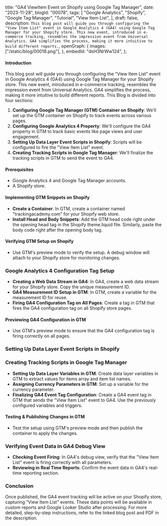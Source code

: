  title: "GA4 ViewItem Event on Shopify using Google Tag Manager",
 date: "2023-11-28",
 blogId: "00078",
 tags: [
  "Google Analytics",
  "Shopify",
  "Google Tag Manager",
  "Tutorial",
  "View Item List",
 ],
 draft: false,
 description: `This blog post will guide you through configuring the "View Item List" event in Google Analytics 4 (GA4) using Google Tag Manager for your Shopify store. This new event, introduced in e-commerce tracking, resembles the impression event from Universal Analytics. GA4 simplifies the process, making it more intuitive to build different reports.`,
 openGraph: {
  images: ["/static/blog/00018.png"],
 },
 embedId: "dsH3NrWw124",
};

<BlogHeader metadata={metadata} />

#### Introduction

This blog post will guide you through configuring the "View Item List" event in Google Analytics 4 (GA4) using Google Tag Manager for your Shopify store. This new event, introduced in e-commerce tracking, resembles the impression event from Universal Analytics. GA4 simplifies the process, making it more intuitive to build different reports. This Blog is divided into four sections:

1. **Configuring Google Tag Manager (GTM) Container on Shopify**: We'll set up the GTM container on Shopify to track events across various pages.
2. **Configuring Google Analytics 4 Property**: We'll configure the GA4 property in GTM to track basic events like page views and user engagement.
3. **Setting Up Data Layer Event Scripts in Shopify**: Scripts will be configured to fire the "View Item List" event.
4. **Creating Tracking Scripts in Google Tag Manager**: We'll finalize the tracking scripts in GTM to send the event to GA4.

<YoutubeEmbed embedId={metadata.embedId} />

#### Prerequisites

- Google Analytics 4 and Google Tag Manager accounts.
- A Shopify store.

#### Implementing GTM Snippets on Shopify

- **Create a Container**: In GTM, create a container named "trackingacademy.com" for your Shopify web store.
- **Install Head and Body Snippets**: Add the GTM head code right under the opening head tag in the Shopify theme.liquid file. Similarly, paste the body code right after the opening body tag.

#### Verifying GTM Setup on Shopify

- Use GTM's preview mode to verify the setup. A debug window will attach to your Shopify store for monitoring changes.

### Google Analytics 4 Configuration Tag Setup

- **Creating a Web Data Stream in GA4**: In GA4, create a web data stream for your Shopify store. Copy the unique measurement ID.
- **GA4 Measurement ID Setup in GTM**: In GTM, create a variable for the measurement ID for reuse.
- **Firing GA4 Configuration Tag on All Pages**: Create a tag in GTM that fires the GA4 configuration tag on all Shopify store pages.

#### Previewing GA4 Configuration in GTM

- Use GTM's preview mode to ensure that the GA4 configuration tag is firing correctly on all pages.

### Setting Up Data Layer Event Scripts in Shopify

<ViewItemList />

### Creating Tracking Scripts in Google Tag Manager

- **Setting Up Data Layer Variables in GTM**: Create data layer variables in GTM to extract values for items array and item list names.
- **Assigning Currency Parameters in GTM**: Set up a variable for the currency parameter.
- **Finalizing GA4 Event Tag Configuration**: Create a GA4 event tag in GTM that sends the "View Item List" event to GA4. Use the previously configured variables and triggers.

#### Testing & Publishing Changes in GTM

- Test the setup using GTM's preview mode and then publish the container to apply the changes.

### Verifying Event Data in GA4 Debug View

- **Checking Event Firing**: In GA4's debug view, verify that the "View Item List" event is firing correctly with all parameters.
- **Reviewing in Real Time Reports**: Confirm the event data in GA4's real-time reporting section.

### Conclusion

Once published, the GA4 event tracking will be active on your Shopify store, capturing "View Item List" events. These data points will be available in custom reports and Google Looker Studio after processing. For more detailed, step-by-step instructions, refer to the linked blog post and PDF in the description.

<GiscusComments />
